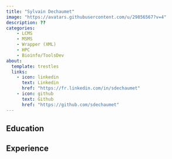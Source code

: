 ---
title: "Sylvain Dechaumet"
image: "https://avatars.githubusercontent.com/u/29856567?v=4"
description: ??
categories: 
    - LCMS
    - MSMS
    - Wrapper (XML)
    - HPC
    - Bioinfo/ToolsDev
about:
  template: trestles
  links: 
    - icon: linkedin
      text: Linkedin
      href: "https://fr.linkedin.com/in/sdechaumet"
    - icon: github
      text: Github
      href: "https://github.com/sdechaumet"
---

## Education

## Experience
